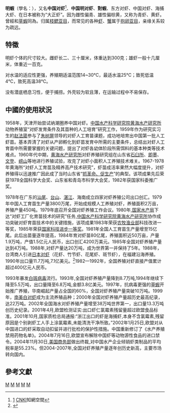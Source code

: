 {{Speciesbox 
| taxon = Fenneropenaeus chinensis
| authority = Osbeck, 1765
| synonyms = 
*''Cancer chinensis'' <small>Osbeck, 1765</small>
*''Penaeus chinensis'' <small>(Osbeck, 1765)</small>
*{{nowrap|''Penaeus orientalis'' <small>Kishinouye, 1917</small>}}
| synonyms_ref = <ref name=fao>Food and Agriculture Organization. [http://www.fao.org/fishery/species/2586/en Species Fact Sheets: ''Penaeus chinensis'' (Osbeck, 1765)] {{Wayback|url=http://www.fao.org/fishery/species/2586/en |date=20201212061340 }}. 2014.</ref>
}}

'''明蝦'''（學名：{{lang|la|''Fenneropenaeus chinensis''}}），又名'''中国对虾'''<ref>[http://search.cnki.com.cn/search.aspx?q=%E4%B8%AD%E5%9B%BD%E5%AF%B9%E8%99%BE] {{Wayback|url=http://search.cnki.com.cn/search.aspx?q=%E4%B8%AD%E5%9B%BD%E5%AF%B9%E8%99%BE |date=20190609184948 }}[[CNKI|CNKI]]知網空間</ref>、'''中国明对虾'''、'''對蝦'''、东方对虾、中国对虾、海捕大虾、在日本被称为“大正虾”。因为雌性偏青、雄性偏棕黄，又称为青虾、黄虾。曾經和[[草蝦|草蝦]]同為{{tsl|en|Penaeus|對蝦屬}}。归属[[枝鳃亚目|枝鳃亚目]]，而常见的各种[[虾|虾]]、[[蟹|蟹]]属于[[抱卵亚目|抱卵亚目]]，亲缘关系较为疏远。

==特徵==
明虾个体的尺寸较大。雌虾长二、三十厘米，体重达到300克；雄虾一般十几厘米，体重近一百克{{fact}}。

对水温的适应性更强，养殖期适温范围14~30℃，最适水温25℃；致死低温4℃，致死高温38℃。

没有潜底栖息习性，便于捕捞。外壳较为软且薄，在运输过程中不易保存。

==中國的使用狀況==
1958年，天津开始尝试纳潮圈养中国对虾。[[中国水产科学研究院黄海水产研究所|中国水产科学研究院黄海水产研究所]]动物养殖室“对虾发育条件及其苗种的人工培育”研究工作，1959年作为研究实习生的[[赵法箴|赵法箴]]参与了[[朱树屏|朱树屏]]领导的对虾人工育苗课题，成功地培育出中国第一批人工虾苗。基本弄清了对虾从产卵孵化到虾苗发育中所需的主要条件，总结出对虾人工育苗中所需要掌握的关键问题，提出了对虾各幼体阶段所需饵料的基本种类等技术难点。1960年代中期，[[黄海水产研究所|黄海水产研究所]]对虾养殖研究组在山东省[[石臼所|石臼所]]、[[即墨|即墨]]、[[文登|文登]]、[[崂山|崂山]]等地进行养殖试验，攻克了对虾小面积人工养殖技术难关。1967-1978年黄海所“对虾人工育苗及精养高产技术研究”，虾苗成活率果然大幅度提升，对虾养殖得以迅速推广因此成了当时山东省“[[抓革命、促生产|抓革命、促生产]]”的典型。该项成果先后荣获1978全国科学大会奖、山东省和青岛市科学大会奖，1982年获国家科委推广奖。

1978年在广东的[[汕尾|汕尾]]、[[台山市|台山]]、[[湛江|湛江]]、海南成立四家对虾养殖公司出口创汇。1979年中国人工育苗生产量3800万尾，开始成规模人工养殖对虾，养殖面积2万亩，养殖产量450吨。1979年底召开全国对虾养殖工作会议。1980年,[[国家水产总局|国家水产局]]下达“对虾工厂化育苗技术的研究”任务,[[中国水产科学研究院黄海水产研究所|中国水产科学研究院黄海水产研究所]]协作成功突破对虾育苗技术中的关键措施，该项成果1983年荣获[[农牧渔业部|农牧渔业部]]科技改进一等奖，1985年荣获[[国家科技进步一等奖|国家科技进步一等奖]]。1981年全国人工育苗生产量增至15亿尾。此后出苗量逐年提高，1984年育对虾苗80亿尾，养殖面积近50万亩，产量1.9万吨，产值1.5亿元人民币，出口创汇4200万美元。1985年全国对虾养殖产量达到4万吨。1988年,对虾产量达20万吨，成为世界第一并保持了5年。1988年，台湾商人引进[[日本对虾|日本对虾]]（花虾、竹节虾、花尾虾、斑节虾），在福建沿海养殖。1990年出口量11.7万吨,7.1亿美元。<ref>{{Cite web |url=http://www.shuichan.cc/news_view-13644.html |title=“细述中国对虾养殖三十年的风雨历程”，《南方农村报》，2008-12-22 |accessdate=2018-12-09 |archive-date=2018-12-09 |archive-url=https://web.archive.org/web/20181209165533/http://www.shuichan.cc/news_view-13644.html |dead-url=no }}</ref>1982—1992年，全国养殖对虾直接产值累计超过400亿元人民币。

1993年暴发[[白點症病毒|白斑病毒]]流行。1993年,全国对虾养殖产量降到8.7万吨,1994年继续下降至5.5万吨，出口量降至6.8万吨,金额3.8亿美元。1997年，抗病毒更强的[[草蝦|草蝦]]开始推广养殖，华南崛起产量占全国的60%，全国对虾养殖产量突破10万吨。1999年，[[南美白对虾|南美白对虾]]成为主流养殖品种；2000年全国对虾养殖产量超历史最高纪录，达22万吨。2002年全国海水对虾养殖产量增至38万吨世界第一，出口量13.3万吨创历史纪录。2001年4月,欧盟检测证实:出口虾仁氯霉素残留量超过欧盟食品标准。2001年10月,国家质检总局通报:“浙江出口的虾是海捕虾,本身不含氯霉素,残留原因是个别剥虾工人手上涂氯霉素,未能清洗干净所致。”2002年1月25日,欧盟对从中国进口的虾采取自动扣留并进行批检的保护性措施。中国重新修订了《水产养殖禁用药物名单》。2004年7月16日,欧盟宣布解除中国虾等动物源性食品的进口禁令。2004年11月30日,[[美国商务部|美国商务部]]做出终裁,对中国水产企业倾销虾类制品的平均税率是55.23%。但2004-2007年,全国对虾养殖产量逐年创历史新高，主要市场转向国内。

==參考文獻==
{{reflist}}

{{Taxonbar}}
{{Edible crustaceans}}
[[Category:對蝦科|M]]
[[Category:水产业|M]]
[[Category:食用甲殼類|M]]
[[Category:1765年描述的動物|M]]
[[Category:中國甲殼動物|M]]